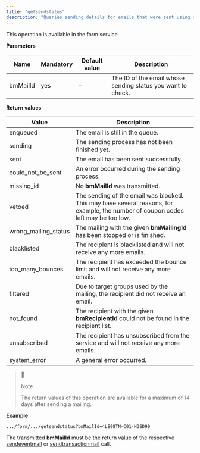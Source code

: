 ```yaml
---
title: "getsendstatus"
description: "Queries sending details for emails that were sent using one of the two operations sendeventmail or sendtransactionmail in Optimizely Campaign."
---
```


This operation is available in the form service.

**Parameters**

| Name     | Mandatory | Default value | Description                                                 |
| -------- | --------- | ------------- | ----------------------------------------------------------- |
| bmMailId | yes       | –             | The ID of the email whose sending status you want to check. |

**Return values**

| Value                  | Description                                                                                                                       |
| ---------------------- | --------------------------------------------------------------------------------------------------------------------------------- |
| enqueued               | The email is still in the queue.                                                                                                  |
| sending                | The sending process has not been finished yet.                                                                                    |
| sent                   | The email has been sent successfully.                                                                                             |
| could\_not\_be\_sent   | An error occurred during the sending process.                                                                                     |
| missing\_id            | No **bmMailId** was transmitted.                                                                                                  |
| vetoed                 | The sending of the email was blocked. This may have several reasons, for example, the number of coupon codes left may be too low. |
| wrong\_mailing\_status | The mailing with the given **bmMailingId** has been stopped or is finished.                                                       |
| blacklisted            | The recipient is blacklisted and will not receive any more emails.                                                                |
| too\_many\_bounces     | The recipient has exceeded the bounce limit and will not receive any more emails.                                                 |
| filtered               | Due to target groups used by the mailing, the recipient did not receive an email.                                                 |
| not\_found             | The recipient with the given **bmRecipientId** could not be found in the recipient list.                                          |
| unsubscribed           | The recipient has unsubscribed from the service and will not receive any more emails.                                             |
| system\_error          | A general error occurred.                                                                                                         |

> 📘
> 
> Note
> 
> The return values of this operation are available for a maximum of 14 days after sending a mailing.

**Example**

`.../form/.../getsendstatus?bmMailId=4LE98TN-C01-H3SD90 
`

The transmitted **bmMailId** must be the return value of the respective [sendeventmail](/optimizely-campaign/docs/sendeventmail) or [sendtransactionmail](/optimizely-campaign/docs/sendtransactionmail) call.